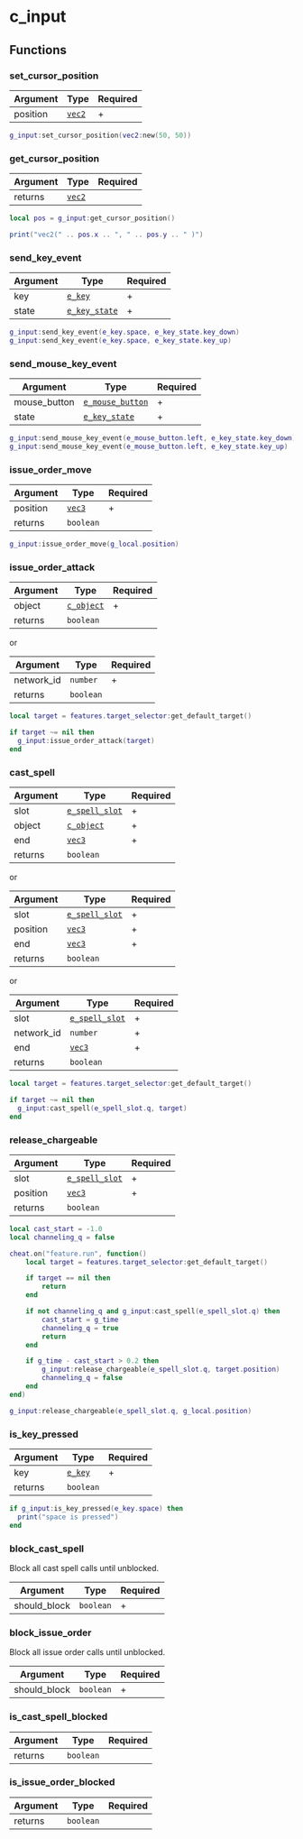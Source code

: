 # c_input

## Functions

### set_cursor_position

| Argument | Type                    | Required |
| -------- | ----------------------- | -------- |
| position | [`vec2`](/structs/vec2) | +        |

```lua
g_input:set_cursor_position(vec2:new(50, 50))
```

### get_cursor_position

| Argument | Type                    | Required |
| -------- | ----------------------- | -------- |
| returns  | [`vec2`](/structs/vec2) |          |

```lua
local pos = g_input:get_cursor_position()

print("vec2(" .. pos.x .. ", " .. pos.y .. " )")
```

### send_key_event

| Argument | Type                                | Required |
| -------- | ----------------------------------- | -------- |
| key      | [`e_key`](/enums/e_key)             | +        |
| state    | [`e_key_state`](/enums/e_key_state) | +        |

```lua
g_input:send_key_event(e_key.space, e_key_state.key_down)
g_input:send_key_event(e_key.space, e_key_state.key_up)
```

### send_mouse_key_event

| Argument     | Type                                      | Required |
| ------------ | ----------------------------------------- | -------- |
| mouse_button | [`e_mouse_button`](/enums/e_mouse_button) | +        |
| state        | [`e_key_state`](/enums/e_key_state)       | +        |

```lua
g_input:send_mouse_key_event(e_mouse_button.left, e_key_state.key_down)
g_input:send_mouse_key_event(e_mouse_button.left, e_key_state.key_up)
```

### issue_order_move

| Argument | Type                    | Required |
| -------- | ----------------------- | -------- |
| position | [`vec3`](/structs/vec3) | +        |
| returns  | `boolean`               |          |

```lua
g_input:issue_order_move(g_local.position)
```

### issue_order_attack

| Argument | Type                            | Required |
| -------- | ------------------------------- | -------- |
| object   | [`c_object`](/classes/c_object) | +        |
| returns  | `boolean`                       |          |

or

| Argument   | Type      | Required |
| ---------- | --------- | -------- |
| network_id | `number`  | +        |
| returns    | `boolean` |          |

```lua /issue_order_attack/
local target = features.target_selector:get_default_target()

if target ~= nil then
  g_input:issue_order_attack(target)
end
```

### cast_spell

| Argument | Type                                  | Required |
| -------- | ------------------------------------- | -------- |
| slot     | [`e_spell_slot`](/enums/e_spell_slot) | +        |
| object   | [`c_object`](/classes/c_object)       | +        |
| end      | [`vec3`](/structs/vec3)               | +        |
| returns  | `boolean`                             |          |

or

| Argument | Type                                  | Required |
| -------- | ------------------------------------- | -------- |
| slot     | [`e_spell_slot`](/enums/e_spell_slot) | +        |
| position | [`vec3`](/structs/vec3)               | +        |
| end      | [`vec3`](/structs/vec3)               | +        |
| returns  | `boolean`                             |          |

or

| Argument   | Type                                  | Required |
| ---------- | ------------------------------------- | -------- |
| slot       | [`e_spell_slot`](/enums/e_spell_slot) | +        |
| network_id | `number`                              | +        |
| end        | [`vec3`](/structs/vec3)               | +        |
| returns    | `boolean`                             |          |

```lua /cast_spell/
local target = features.target_selector:get_default_target()

if target ~= nil then
  g_input:cast_spell(e_spell_slot.q, target)
end
```

### release_chargeable

| Argument | Type                                  | Required |
| -------- | ------------------------------------- | -------- |
| slot     | [`e_spell_slot`](/enums/e_spell_slot) | +        |
| position | [`vec3`](/structs/vec3)               | +        |
| returns  | `boolean`                             |          |

```lua /release_chargeable/
local cast_start = -1.0
local channeling_q = false

cheat.on("feature.run", function()
    local target = features.target_selector:get_default_target()

    if target == nil then
        return
    end

    if not channeling_q and g_input:cast_spell(e_spell_slot.q) then
        cast_start = g_time
        channeling_q = true
        return
    end

    if g_time - cast_start > 0.2 then
        g_input:release_chargeable(e_spell_slot.q, target.position)
        channeling_q = false
    end
end)

g_input:release_chargeable(e_spell_slot.q, g_local.position)
```

### is_key_pressed

| Argument | Type                    | Required |
| -------- | ----------------------- | -------- |
| key      | [`e_key`](/enums/e_key) | +        |
| returns  | `boolean`               |          |

```lua
if g_input:is_key_pressed(e_key.space) then
  print("space is pressed")
end
```

### block_cast_spell

Block all cast spell calls until unblocked.

| Argument | Type                    | Required |
| -------- | ----------------------- | -------- |
| should_block      | `boolean` | +        |

### block_issue_order

Block all issue order calls until unblocked.

| Argument | Type                    | Required |
| -------- | ----------------------- | -------- |
| should_block      | `boolean` | +        |

### is_cast_spell_blocked

| Argument | Type                    | Required |
| -------- | ----------------------- | -------- |
| returns  | `boolean`               |          |

### is_issue_order_blocked

| Argument | Type                    | Required |
| -------- | ----------------------- | -------- |
| returns  | `boolean`               |          |